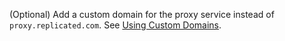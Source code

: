 (Optional) Add a custom domain for the proxy service instead of `proxy.replicated.com`. See [Using Custom Domains](custom-domains-using).